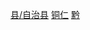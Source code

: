 {{Catnav|頁面分類|...|地级市|贵州地级市|铜仁|铜仁行政区划|铜仁区县}}
{{Catnav|頁面分類|...|贵州市州|贵州各市州行政区划|铜仁行政区划|铜仁区县}}
{{Catnav|頁面分類|...|贵州县份|贵州省民族自治县}}
{{Catnav|頁面分類|...|中国自治县|贵州省民族自治县}}
{{Catnav|頁面分類|...|侗族|中国侗族自治地方|中国侗族自治县}}

{{catmore|玉屏侗族自治县|贵州省玉屏侗族自治县}}
[[Category:铜仁区县|县/自治县]]
[[Category:贵州省民族自治县|铜仁]]
[[Category:中国侗族自治县|黔]]